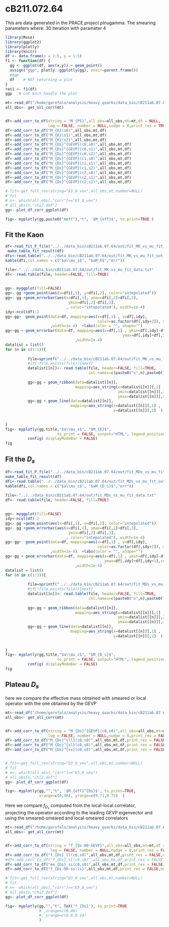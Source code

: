 # cB211.072.64

This are data generated in the PRACE project plnugamma. The smearing parameters 
where: 30 iteration with parameter 4

```r
library(Rose)
library(ggplot2)
library(plotly)
library(knitr)
df <- data.frame(x = 1:5, y = 1:5)
f1 <- function(df) {
  gg <- ggplot(df, aes(x,y)) + geom_point()
  assign("ggp", plotly::ggplotly(gg), envir=parent.frame())
  #ggp
  df    # NOT returning a plot
}
res1 <- f1(df)
ggp   # Let knit handle the plot
```

```r

mt<-read_df("/home/garofalo/analysis/heavy_quarks/data_bin/cB211ab.07.64/out/bin_cB211ab.07.64_output")
all_obs<- get_all_corr(mt)


df<-add_corr_to_df(string = "M_{PS}",all_obs=all_obs,mt=mt,df = NULL,
                   log = FALSE, number = NULL,nudge = 0,print_res = TRUE)
df<-add_corr_to_df("M_{K}(s0)",all_obs,mt,df)
df<-add_corr_to_df("M_{K}(s1)",all_obs,mt,df)
df<-add_corr_to_df("M_{K}(s2)",all_obs,mt,df)
df<-add_corr_to_df("M_{Ds}^{GEVP}(c0,s0)",all_obs,mt,df)
df<-add_corr_to_df("M_{Ds}^{GEVP}(c0,s1)",all_obs,mt,df)
df<-add_corr_to_df("M_{Ds}^{GEVP}(c0,s2)",all_obs,mt,df)
df<-add_corr_to_df("M_{Ds}^{GEVP}(c1,s0)",all_obs,mt,df)
df<-add_corr_to_df("M_{Ds}^{GEVP}(c1,s1)",all_obs,mt,df)
df<-add_corr_to_df("M_{Ds}^{GEVP}(c1,s2)",all_obs,mt,df)
df<-add_corr_to_df("M_{Ds}^{GEVP}(c2,s0)",all_obs,mt,df)
df<-add_corr_to_df("M_{Ds}^{GEVP}(c2,s1)",all_obs,mt,df)
df<-add_corr_to_df("M_{Ds}^{GEVP}(c2,s2)",all_obs,mt,df)

# fit<-get_full_res(string="E3_0_vev",all_obs,mt,number=NULL)
# fit
# n<- which(all_obs[,"corr"]=="E3_0_vev")
# all_obs[n,"chi2.dof"]
gg<- plot_df_corr_ggplot(df)

fig<- myplotly(gg,paste0("meff"),"t", '$M_{eff}$', to_print=TRUE )

```

## Fit the Kaon

```r
df<-read_fit_P_file("../../data_bin/cB211ab.07.64/out/fit_MK_vs_mu_fit_P.dat")
 make_table_fit_result(df)
dfi<-read.table("../../data_bin/cB211ab.07.64/out/fit_MK_vs_mu_fit_out_n0_MK_interpolated.txt")
kable(dfi,col.names = c("$a\\mu_s$", "$aM_K$","err"))
```

```r
file<-"../../data_bin/cB211ab.07.64/out/fit_MK_vs_mu_fit_data.txt"
df<- read.table(file, header=FALSE, fill=TRUE)
        
        
gg<- myggplot(fill=FALSE)
gg<- gg +geom_point(aes(x=dfi[,1], y=dfi[,2], color="intepolated"))      
gg<- gg +geom_errorbar(aes(x=dfi[,1], ymax=dfi[,2]+dfi[,3],
                            ymin=dfi[,2]-dfi[,3],
                           , color="intepolated"), width=1e-4)      
idy<-ncol(df)-2
gg<-gg+  geom_point(data=df, mapping=aes(x=df[,1] , y=df[,idy],
                                         color=as.factor(df[,idy+2]), shape=as.factor(df[,idy+2])) 
                    ,width=1e-4)  +labs(color = "", shape="")
gg<-gg + geom_errorbar(data=df, mapping=aes(x=df[,1] , ymin=df[,idy]-df[,idy+1],
                                                    ymax=df[,idy]+df[,idy+1],color=as.factor(df[,idy+2]),shape=as.factor(df[,idy+2]) ) 
                               ,width=1e-4)
datalist = list()
for (n in c(1:1)){
          
          file=sprintf("../../data_bin/cB211ab.07.64/out/fit_MK_vs_mu_fit_out_n%d_amu.txt",n-1)
          #if(!file.exists(file)){next}
          datalist[[n]]<- read.table(file, header=FALSE, fill=TRUE,   
                                     col.names=c(paste0("x",n),paste0("fit",n),paste0("fiterr",n)))
          
          gg<-gg + geom_ribbon(data=datalist[[n]], 
                               mapping=aes_string(x=datalist[[n]][,1] ,
                                                  ymin=datalist[[n]][,2]-datalist[[n]][,3],
                                                  ymax=datalist[[n]][,2]+datalist[[n]][,3]),alpha=0.5, fill="red")
          gg<-gg + geom_line(data=datalist[[n]],
                             mapping=aes_string(x=datalist[[n]][,1] ,
                                                y=datalist[[n]][,2]  ),color="red" )
          
        
}
fig<- myplotly(gg,title,"$a\\mu_s$", "$M_{K}$",
                       to_print = FALSE, output="HTML", legend_position = c(0.8,0.1)) %>%
          config( displayModeBar = FALSE)    
fig
```



## Fit the $D_s$

```r
df<-read_fit_P_file("../../data_bin/cB211ab.07.64/out/fit_MDs_vs_mu_fit_P.dat")
make_table_fit_result(df)
dfi<-read.table("../../data_bin/cB211ab.07.64/out/fit_MDs_vs_mu_fit_out_n0_MDs_interpolated.txt")
kable(dfi,col.names = c("$a\\mu_c$", "$aM_{D_s}$","err"))
```

```r
file<-"../../data_bin/cB211ab.07.64/out/fit_MDs_vs_mu_fit_data.txt"
df<- read.table(file, header=FALSE, fill=TRUE)
        
        
gg<- myggplot(fill=FALSE)
idy<-ncol(df)-2
gg<- gg +geom_point(aes(x=dfi[,1], y=dfi[,2], color="intepolated"))      
gg<- gg +geom_errorbar(aes(x=dfi[,1], ymax=dfi[,2]+dfi[,3],
                            ymin=dfi[,2]-dfi[,3],
                           , color="intepolated"), width=1e-4)      
gg<-gg+  geom_point(data=df, mapping=aes(x=df[,1] , y=df[,idy],
                                         color=as.factor(df[,idy+2]), shape=as.factor(df[,idy+2])) 
                    ,width=1e-4)  +labs(color = "", shape="")
gg<-gg + geom_errorbar(data=df, mapping=aes(x=df[,1] , ymin=df[,idy]-df[,idy+1],
                                            ymax=df[,idy]+df[,idy+1],color=as.factor(df[,idy+2]),shape=as.factor(df[,idy+2]) ) 
                               ,width=1e-4)
datalist = list()
for (n in c(1:3)){
          
          file=sprintf("../../data_bin/cB211ab.07.64/out/fit_MDs_vs_mu_fit_out_n0_amuc_%d.txt",n-1)
          #if(!file.exists(file)){next}
          datalist[[n]]<- read.table(file, header=FALSE, fill=TRUE,   
                                     col.names=c(paste0("x",n),paste0("fit",n),paste0("fiterr",n)))
          
          gg<-gg + geom_ribbon(data=datalist[[n]], 
                               mapping=aes_string(x=datalist[[n]][,1] ,
                                                  ymin=datalist[[n]][,2]-datalist[[n]][,3],
                                                  ymax=datalist[[n]][,2]+datalist[[n]][,3]),alpha=0.5, fill="red")
          gg<-gg + geom_line(data=datalist[[n]],
                             mapping=aes_string(x=datalist[[n]][,1] ,
                                                y=datalist[[n]][,2]  ),color="red" )
          
        
}
fig<- myplotly(gg,title,"$a\\mu_c$", "$M_{D_s}$",
                       to_print = FALSE, output="HTML", legend_position = c(0.8,0.9)) %>%
          config( displayModeBar = FALSE)    
fig
```

## Plateau $D_s$

here we compare the effective mass obtained with smeared or local operator with the 
one obtained by the GEVP

```r

mt<-read_df("/home/garofalo/analysis/heavy_quarks/data_bin/cB211ab.07.64/out/bin_cB211ab.07.64_output")
all_obs<- get_all_corr(mt)


df<-add_corr_to_df(string = "M_{Ds}^{GEVP}(c0,s0)",all_obs=all_obs,mt=mt,df = NULL,
                   log = FALSE, number = NULL,nudge = 0,print_res = FALSE)
df<-add_corr_to_df("M_{Ds}^{ll}(c0,s0)",all_obs,mt,df,print_res = FALSE)
df<-add_corr_to_df("M_{Ds}^{sl}(c0,s0)",all_obs,mt,df,print_res = FALSE)
df<-add_corr_to_df("M_{Ds}^{ss}(c0,s0)",all_obs,mt,df,print_res = FALSE)


# fit<-get_full_res(string="E3_0_vev",all_obs,mt,number=NULL)
# fit
# n<- which(all_obs[,"corr"]=="E3_0_vev")
# all_obs[n,"chi2.dof"]
gg<- plot_df_corr_ggplot(df)

fig<- myplotly(gg,"","t", '$M_{eff}^{Ds}$', to_print=TRUE, 
               xrange=c(0,48), yrange=c(0.71,0.75)  )

```

Here we compare $f_{D_s}$ computed from the local-local correlator,  
projecting the operator according to the leading GEVP eigenvector and using the 
smeared-smeared and local-smeared correlators

```r

mt<-read_df("/home/garofalo/analysis/heavy_quarks/data_bin/cB211ab.07.64/out/bin_cB211ab.07.64_output")
all_obs<- get_all_corr(mt)


df<-add_corr_to_df(string = "f_{Ds-00-GEVP}",all_obs=all_obs,mt=mt,df = NULL,
                    log = FALSE, number = NULL,nudge = 0,print_res = FALSE)
df<-add_corr_to_df("f_{Ds}_ll(c0,s0)",all_obs,mt,df,print_res = FALSE,nudge=0.1)
#df<-add_corr_to_df("f_{Ds}_sl(c0,s0)",all_obs,mt,df,print_res = FALSE)
df<-add_corr_to_df("me_{Ds}_ss(c0,s0)",all_obs,mt,df,print_res = FALSE)
df<-add_corr_to_df("f_{Ds-00-ss-ls}",all_obs,mt,df,print_res = FALSE,nudge=0.2)

# fit<-get_full_res(string="E3_0_vev",all_obs,mt,number=NULL)
# fit
# n<- which(all_obs[,"corr"]=="E3_0_vev")
# all_obs[n,"chi2.dof"]
gg<- plot_df_corr_ggplot(df)

fig<- myplotly(gg,"","t", TeX('f_{Ds}'), to_print=TRUE
               # ,xrange=c(0,48)
               #, yrange=c(0.0,0.14) 
               )

```

